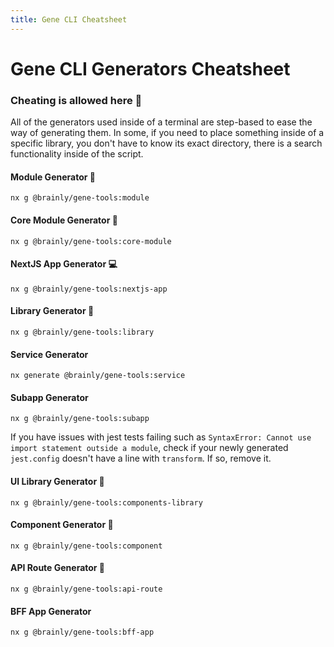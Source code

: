 ```yaml
---
title: Gene CLI Cheatsheet
---
```



# Gene CLI Generators Cheatsheet

### **Cheating is allowed here 🤫**

All of the generators used inside of a terminal are step-based to ease the way of generating them. In some, if you need to place something inside of a specific library, you don't have to know its exact directory, there is a search functionality inside of the script.

#### Module Generator 🎁

```shell copy
nx g @brainly/gene-tools:module
```

#### Core Module Generator 🎁

```shell copy
nx g @brainly/gene-tools:core-module
```

#### NextJS App Generator 💻

```shell copy
nx g @brainly/gene-tools:nextjs-app
```

#### Library Generator 📕

```shell copy
nx g @brainly/gene-tools:library
```

#### Service Generator

```shell copy
nx generate @brainly/gene-tools:service
```

#### Subapp Generator

```shell copy
nx g @brainly/gene-tools:subapp
```

If you have issues with jest tests failing such as `SyntaxError: Cannot use import statement outside a module`, check if your newly generated `jest.config` doesn't have a line with `transform`. If so, remove it.

#### UI Library Generator 📙

```shell copy
nx g @brainly/gene-tools:components-library
```

#### Component Generator 🧩

```shell copy
nx g @brainly/gene-tools:component
```

#### API Route Generator 🚏

```shell copy
nx g @brainly/gene-tools:api-route
```

#### BFF App Generator

```shell copy
nx g @brainly/gene-tools:bff-app
```
